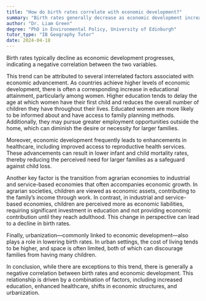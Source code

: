 ```yaml
---
title: "How do birth rates correlate with economic development?"
summary: "Birth rates generally decrease as economic development increases, indicating a negative correlation between the two."
author: "Dr. Liam Green"
degree: "PhD in Environmental Policy, University of Edinburgh"
tutor_type: "IB Geography Tutor"
date: 2024-04-18
---
```


Birth rates typically decline as economic development progresses, indicating a negative correlation between the two variables.

This trend can be attributed to several interrelated factors associated with economic advancement. As countries achieve higher levels of economic development, there is often a corresponding increase in educational attainment, particularly among women. Higher education tends to delay the age at which women have their first child and reduces the overall number of children they have throughout their lives. Educated women are more likely to be informed about and have access to family planning methods. Additionally, they may pursue greater employment opportunities outside the home, which can diminish the desire or necessity for larger families.

Moreover, economic development frequently leads to enhancements in healthcare, including improved access to reproductive health services. These advancements can result in lower infant and child mortality rates, thereby reducing the perceived need for larger families as a safeguard against child loss.

Another key factor is the transition from agrarian economies to industrial and service-based economies that often accompanies economic growth. In agrarian societies, children are viewed as economic assets, contributing to the family’s income through work. In contrast, in industrial and service-based economies, children are perceived more as economic liabilities, requiring significant investment in education and not providing economic contribution until they reach adulthood. This change in perspective can lead to a decline in birth rates.

Finally, urbanization—commonly linked to economic development—also plays a role in lowering birth rates. In urban settings, the cost of living tends to be higher, and space is often limited, both of which can discourage families from having many children.

In conclusion, while there are exceptions to this trend, there is generally a negative correlation between birth rates and economic development. This relationship is driven by a combination of factors, including increased education, enhanced healthcare, shifts in economic structures, and urbanization.
    